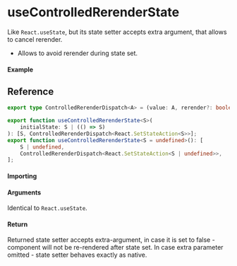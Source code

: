 # useControlledRerenderState

Like `React.useState`, but its state setter accepts extra argument, that allows to cancel rerender.

- Allows to avoid rerender during state set.

#### Example

## Reference

```ts
export type ControlledRerenderDispatch<A> = (value: A, rerender?: boolean) => void;

export function useControlledRerenderState<S>(
	initialState: S | (() => S)
): [S, ControlledRerenderDispatch<React.SetStateAction<S>>];
export function useControlledRerenderState<S = undefined>(): [
	S | undefined,
	ControlledRerenderDispatch<React.SetStateAction<S | undefined>>,
];
```

#### Importing

#### Arguments

Identical to `React.useState`.

#### Return

Returned state setter accepts extra-argument, in case it is set to false - component will not be
re-rendered after state set.
In case extra parameter omitted - state setter behaves exactly as native.
